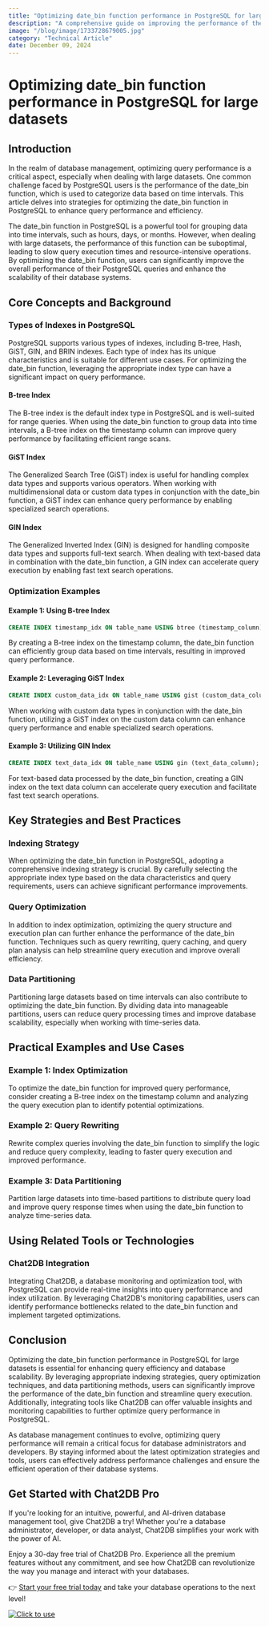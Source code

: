 ```yaml
---
title: "Optimizing date_bin function performance in PostgreSQL for large datasets"
description: "A comprehensive guide on improving the performance of the date_bin function in PostgreSQL for handling large datasets efficiently."
image: "/blog/image/1733728679005.jpg"
category: "Technical Article"
date: December 09, 2024
---
```


# Optimizing date_bin function performance in PostgreSQL for large datasets

## Introduction

In the realm of database management, optimizing query performance is a critical aspect, especially when dealing with large datasets. One common challenge faced by PostgreSQL users is the performance of the date_bin function, which is used to categorize data based on time intervals. This article delves into strategies for optimizing the date_bin function in PostgreSQL to enhance query performance and efficiency.

The date_bin function in PostgreSQL is a powerful tool for grouping data into time intervals, such as hours, days, or months. However, when dealing with large datasets, the performance of this function can be suboptimal, leading to slow query execution times and resource-intensive operations. By optimizing the date_bin function, users can significantly improve the overall performance of their PostgreSQL queries and enhance the scalability of their database systems.

## Core Concepts and Background

### Types of Indexes in PostgreSQL

PostgreSQL supports various types of indexes, including B-tree, Hash, GiST, GIN, and BRIN indexes. Each type of index has its unique characteristics and is suitable for different use cases. For optimizing the date_bin function, leveraging the appropriate index type can have a significant impact on query performance.

#### B-tree Index

The B-tree index is the default index type in PostgreSQL and is well-suited for range queries. When using the date_bin function to group data into time intervals, a B-tree index on the timestamp column can improve query performance by facilitating efficient range scans.

#### GiST Index

The Generalized Search Tree (GiST) index is useful for handling complex data types and supports various operators. When working with multidimensional data or custom data types in conjunction with the date_bin function, a GiST index can enhance query performance by enabling specialized search operations.

#### GIN Index

The Generalized Inverted Index (GIN) is designed for handling composite data types and supports full-text search. When dealing with text-based data in combination with the date_bin function, a GIN index can accelerate query execution by enabling fast text search operations.

### Optimization Examples

#### Example 1: Using B-tree Index

```sql
CREATE INDEX timestamp_idx ON table_name USING btree (timestamp_column);
```

By creating a B-tree index on the timestamp column, the date_bin function can efficiently group data based on time intervals, resulting in improved query performance.

#### Example 2: Leveraging GiST Index

```sql
CREATE INDEX custom_data_idx ON table_name USING gist (custom_data_column);
```

When working with custom data types in conjunction with the date_bin function, utilizing a GiST index on the custom data column can enhance query performance and enable specialized search operations.

#### Example 3: Utilizing GIN Index

```sql
CREATE INDEX text_data_idx ON table_name USING gin (text_data_column);
```

For text-based data processed by the date_bin function, creating a GIN index on the text data column can accelerate query execution and facilitate fast text search operations.

## Key Strategies and Best Practices

### Indexing Strategy

When optimizing the date_bin function in PostgreSQL, adopting a comprehensive indexing strategy is crucial. By carefully selecting the appropriate index type based on the data characteristics and query requirements, users can achieve significant performance improvements.

### Query Optimization

In addition to index optimization, optimizing the query structure and execution plan can further enhance the performance of the date_bin function. Techniques such as query rewriting, query caching, and query plan analysis can help streamline query execution and improve overall efficiency.

### Data Partitioning

Partitioning large datasets based on time intervals can also contribute to optimizing the date_bin function. By dividing data into manageable partitions, users can reduce query processing times and improve database scalability, especially when working with time-series data.

## Practical Examples and Use Cases

### Example 1: Index Optimization

To optimize the date_bin function for improved query performance, consider creating a B-tree index on the timestamp column and analyzing the query execution plan to identify potential optimizations.

### Example 2: Query Rewriting

Rewrite complex queries involving the date_bin function to simplify the logic and reduce query complexity, leading to faster query execution and improved performance.

### Example 3: Data Partitioning

Partition large datasets into time-based partitions to distribute query load and improve query response times when using the date_bin function to analyze time-series data.

## Using Related Tools or Technologies

### Chat2DB Integration

Integrating Chat2DB, a database monitoring and optimization tool, with PostgreSQL can provide real-time insights into query performance and index utilization. By leveraging Chat2DB's monitoring capabilities, users can identify performance bottlenecks related to the date_bin function and implement targeted optimizations.

## Conclusion

Optimizing the date_bin function performance in PostgreSQL for large datasets is essential for enhancing query efficiency and database scalability. By leveraging appropriate indexing strategies, query optimization techniques, and data partitioning methods, users can significantly improve the performance of the date_bin function and streamline query execution. Additionally, integrating tools like Chat2DB can offer valuable insights and monitoring capabilities to further optimize query performance in PostgreSQL.

As database management continues to evolve, optimizing query performance will remain a critical focus for database administrators and developers. By staying informed about the latest optimization strategies and tools, users can effectively address performance challenges and ensure the efficient operation of their database systems.

## Get Started with Chat2DB Pro

If you're looking for an intuitive, powerful, and AI-driven database management tool, give Chat2DB a try! Whether you're a database administrator, developer, or data analyst, Chat2DB simplifies your work with the power of AI.

Enjoy a 30-day free trial of Chat2DB Pro. Experience all the premium features without any commitment, and see how Chat2DB can revolutionize the way you manage and interact with your databases.

👉 [Start your free trial today](https://chat2db.ai/pricing) and take your database operations to the next level!


[![Click to use](/image/blog/bg/chat2db.jpg)](https://chat2db.ai/)
